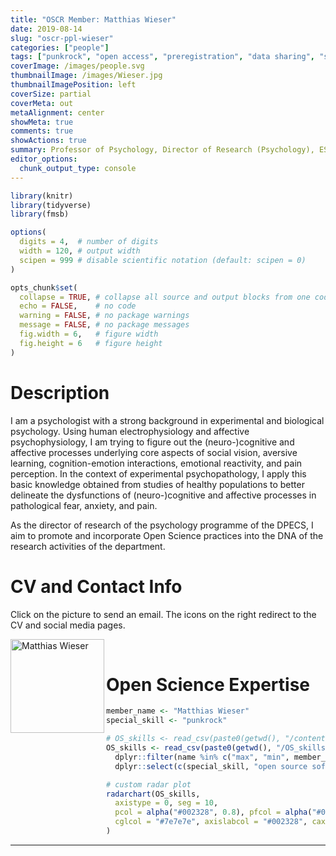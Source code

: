 ```yaml
---
title: "OSCR Member: Matthias Wieser"
date: 2019-08-14
slug: "oscr-ppl-wieser"
categories: ["people"]
tags: ["punkrock", "open access", "preregistration", "data sharing", "school-essb"] # top 3 categories + unique + school
coverImage: /images/people.svg
thumbnailImage: /images/Wieser.jpg
thumbnailImagePosition: left
coverSize: partial
coverMeta: out
metaAlignment: center
showMeta: true
comments: true
showActions: true
summary: Professor of Psychology, Director of Research (Psychology), ESSB  
editor_options: 
  chunk_output_type: console
---
```


```r

library(knitr)
library(tidyverse)
library(fmsb)

options(
  digits = 4,  # number of digits
  width = 120, # output width
  scipen = 999 # disable scientific notation (default: scipen = 0)
)

opts_chunk$set(
  collapse = TRUE, # collapse all source and output blocks from one code chunk into a single block
  echo = FALSE,    # no code
  warning = FALSE, # no package warnings
  message = FALSE, # no package messages
  fig.width = 6,   # figure width
  fig.height = 6   # figure height
)

```

# Description

I am a psychologist with a strong background in experimental and biological psychology. Using human electrophysiology and affective psychophysiology, I am trying to figure out the (neuro-)cognitive and affective processes underlying core aspects of social vision, aversive learning, cognition-emotion interactions, emotional reactivity, and pain perception. In the context of experimental psychopathology, I apply this basic knowledge obtained from studies of healthy populations to better delineate the dysfunctions of (neuro-)cognitive and affective processes in pathological fear, anxiety, and pain. 

As the director of research of the psychology programme of the DPECS, I aim to promote and incorporate Open Science practices into the DNA of the research activities of the department.

# CV and Contact Info

Click on the picture to send an email. The icons on the right redirect to the CV and social media pages.

<!-- EMAIL -->
<p>
  <a href="mailto:wieser@essb.eur.nl">
  <img border="0" alt="Matthias Wieser" src="/images/Wieser.jpg" width="150" height="150" align="left">
  </a>
</p>

<!-- CV -->
<p align="center">
  <a href="https://www.eur.nl/people/matthias-wieser" class="fa fa-file fa-2x" style="color:#00B969;">
  </a>
</p>

<!-- TWITTER -->
<p align="center">
  <a href="https://twitter.com/theweezer76" class="fa fa-twitter fa-2x">
  </a>
</p>

<!-- ORCID -->
<p align="center">
  <a href="https://orcid.org/0000-0002-0429-1541" class="ai ai-orcid fa-2x" style="color:#000000;">
  </a>
</p>

<BR>

# Open Science Expertise

```r

member_name <- "Matthias Wieser"
special_skill <- "punkrock"

# OS_skills <- read_csv(paste0(getwd(), "/content/post/OS_skills.csv")) %>% # when testing
OS_skills <- read_csv(paste0(getwd(), "/OS_skills.csv")) %>%
  dplyr::filter(name %in% c("max", "min", member_name)) %>%
  dplyr::select(c(special_skill, "open source software", "data sharing", "data management", "reproducible analysis", "open access", "preregistration"))

# custom radar plot
radarchart(OS_skills,
  axistype = 0, seg = 10,
  pcol = alpha("#002328", 0.8), pfcol = alpha("#00B969", 0.6), plwd = 4, centerzero = TRUE, # polygon
  cglcol = "#7e7e7e", axislabcol = "#002328", caxislabels = seq(0, 10, 2), cglwd = 0.8 # grid
)

```

***


